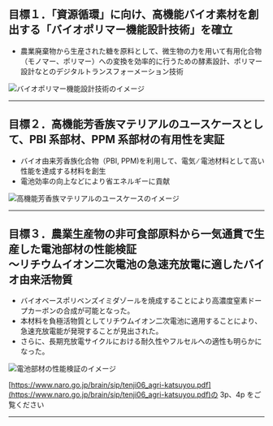 
## 目標１．「資源循環」に向け、⾼機能バイオ素材を創出する「バイオポリマー機能設計技術」を確⽴

- 農業廃棄物から⽣産された糖を原料として、微⽣物の⼒を⽤いて有⽤化合物（モノマー、ポリマー）への変換を効率的に⾏うための酵素設計、ポリマー設計なとのデジタルトランスフォーメーション技術

<Image
  src="/group3B_01.png"
  alt="バイオポリマー機能設計技術のイメージ"
  width={2372}
  height={1239}
  priority
/>

---

## 目標２．⾼機能芳⾹族マテリアルのユースケースとして、PBI 系部材、PPM 系部材の有⽤性を実証

- バイオ由来芳⾹族化合物（PBI, PPM)を利⽤して、電気 ∕ 電池材料として⾼い性能を達成する材料を創⽣
- 電池効率の向上などにより省エネルギーに貢献

<Image
  src="/group3B_02.png"
  alt="⾼機能芳⾹族マテリアルのユースケースのイメージ"
  width={2267}
  height={1550}
  priority
/>

---

## 目標３．農業⽣産物の⾮可⾷部原料から⼀気通貫で⽣産した電池部材の性能検証<br />～リチウムイオン⼆次電池の急速充放電に適したバイオ由来活物質

- バイオベースポリベンズイミダゾールを焼成することにより⾼濃度窒素ドープカーボンの合成が可能となった。
- 本材料を負極活物質としてリチウムイオン⼆次電池に適⽤することにより、急速充放電能が発現することが⾒出された。
- さらに、⻑期充放電サイクルにおける耐久性やフルセルへの適性も明らかになった。

<Image
  src="/group3B_03.png"
  alt="電池部材の性能検証のイメージ"
  width={2297}
  height={2038}
  priority
/>

[https://www.naro.go.jp/brain/sip/tenji06_agri-katsuyou.pdf](https://www.naro.go.jp/brain/sip/tenji06_agri-katsuyou.pdf)の 3p、4p をご覧ください

---
